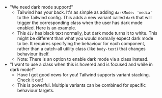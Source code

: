 - "We need dark mode support!"
  - Tailwind has your back. It's as simple as adding `darkMode: 'media'` to the Tailwind config. This adds a new variant called `dark` that will trigger the corresponding class when the user has dark mode enabled. Here is an example.
  - This `div` has black text normally, but dark mode turns it to white. This might be different than what you would normally expect dark mode to be. It requires specifying the behaviour for each component, rather than a catch-all utility class (like `body-text`) that changes behaviour itself.
  - Note: There is an option to enable dark mode via a class instead.
- "I want to use a class when this is hovered and is focused and while in dark mode!"
  - Have I got good news for you! Tailwind supports variant stacking. Check it out!
  - This is powerful. Multiple variants can be combined for specific behaviour targets.
